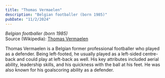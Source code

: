 ```yaml
---
title: "Thomas Vermaelen"
description: "Belgian footballer (born 1985)"
pubDate: "11/2/2024"
---
```


*Belgian footballer (born 1985)*  
Source (Wikipedia): [Thomas Vermaelen][1]

Thomas Vermaelen is a Belgian former professional footballer who played as a defender. Being left-footed, he usually played as a left-sided centre-back and could play at left-back as well. His key attributes included aerial ability, leadership skills, and his quickness with the ball at his feet. He was also known for his goalscoring ability as a defender.

[1]: https://en.wikipedia.org/wiki/Thomas_Vermaelen
